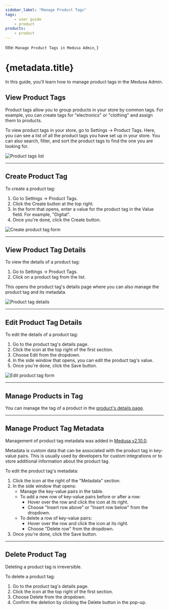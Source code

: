 ```yaml
---
sidebar_label: "Manage Product Tags"
tags:
    - user guide
    - product
products:
    - product
---
```



  title: `Manage Product Tags in Medusa Admin`,
}

# {metadata.title}

In this guide, you’ll learn how to manage product tags in the Medusa Admin.

## View Product Tags

Product tags allow you to group products in your store by common tags. For example, you can create tags for "electronics" or "clothing" and assign them to products.

To view product tags in your store, go to Settings → Product Tags. Here, you can see a list of all the product tags you have set up in your store. You can also search, filter, and sort the product tags to find the one you are looking for.

![Product tags list](https://res.cloudinary.com/dza7lstvk/image/upload/v1739979638/User%20Guide/Screenshot_2025-02-19_at_5.40.18_PM_ymwpfe.png)

---

## Create Product Tag

To create a product tag:

1. Go to Settings → Product Tags.
2. Click the Create button at the top right.
3. In the form that opens, enter a value for the product tag in the Value field. For example, "Digital".
4. Once you're done, click the Create button.

![Create product tag form](https://res.cloudinary.com/dza7lstvk/image/upload/v1739979718/User%20Guide/Screenshot_2025-02-19_at_5.41.39_PM_g3dabk.png)

---

## View Product Tag Details

To view the details of a product tag:

1. Go to Settings → Product Tags.
2. Click on a product tag from the list.

This opens the product tag's details page where you can also manage the product tag and its metadata.

![Product tag details](https://res.cloudinary.com/dza7lstvk/image/upload/v1756372959/User%20Guide/CleanShot_2025-08-28_at_12.21.57_2x_op9es5.png)

---

## Edit Product Tag Details

To edit the details of a product tag:

1. Go to the product tag's details page.
2. Click the <InlineIcon Icon={EllipsisHorizontal} alt="three-dots" /> icon at the top right of the first section.
3. Choose Edit from the dropdown.
4. In the side window that opens, you can edit the product tag's value.
5. Once you're done, click the Save button.

![Edit product tag form](https://res.cloudinary.com/dza7lstvk/image/upload/v1739979916/User%20Guide/Screenshot_2025-02-19_at_5.45.04_PM_cso1mj.png)

---

## Manage Products in Tag

You can manage the tag of a product in the [product's details page](../../products/edit/page.mdx#manage-product-organization).

---

## Manage Product Tag Metadata

<Note>

Management of product tag metadata was added in [Medusa v2.10.0](https://github.com/medusajs/medusa/releases/tag/v2.10.0).

</Note>

Metadata is custom data that can be associated with the product tag in key-value pairs. This is usually used by developers for custom integrations or to store additional information about the product tag.

To edit the product tag's metadata:

1. Click the <InlineIcon Icon={ArrowUpRightOnBox} alt="arrow" /> icon at the right of the "Metadata" section.
2. In the side window that opens:
    - Manage the key-value pairs in the table.
    - To add a new row of key-value pairs before or after a row:
        - Hover over the row and click the <InlineIcon Icon={EllipsisVertical} alt="three-dots" /> icon at its right.
        - Choose "Insert row above" or "Insert row below" from the dropdown.
    - To delete a row of key-value pairs:
        - Hover over the row and click the <InlineIcon Icon={EllipsisVertical} alt="three-dots" /> icon at its right.
        - Choose "Delete row" from the dropdown.
3. Once you're done, click the Save button.

---

## Delete Product Tag

<Note type="warning">

Deleting a product tag is irreversible.

</Note>

To delete a product tag:

1. Go to the product tag's details page.
2. Click the <InlineIcon Icon={EllipsisHorizontal} alt="three-dots" /> icon at the top right of the first section.
3. Choose Delete from the dropdown.
4. Confirm the deletion by clicking the Delete button in the pop-up.
